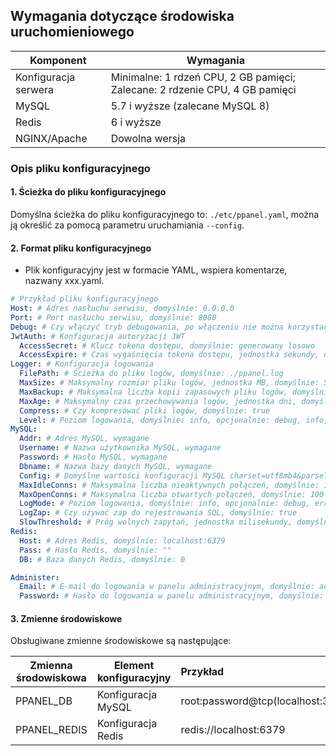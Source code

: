 ## Wymagania dotyczące środowiska uruchomieniowego

| Komponent            | Wymagania                                                                   |
| -------------------- | --------------------------------------------------------------------------- |
| Konfiguracja serwera | Minimalne: 1 rdzeń CPU, 2 GB pamięci; Zalecane: 2 rdzenie CPU, 4 GB pamięci |
| MySQL                | 5.7 i wyższe (zalecane MySQL 8)                                             |
| Redis                | 6 i wyższe                                                                  |
| NGINX/Apache         | Dowolna wersja                                                              |

### Opis pliku konfiguracyjnego

#### 1. Ścieżka do pliku konfiguracyjnego

Domyślna ścieżka do pliku konfiguracyjnego to: `./etc/ppanel.yaml`, można ją określić za pomocą parametru uruchamiania `--config`.

#### 2. Format pliku konfiguracyjnego

- Plik konfiguracyjny jest w formacie YAML, wspiera komentarze, nazwany xxx.yaml.

```yaml
# Przykład pliku konfiguracyjnego
Host: # Adres nasłuchu serwisu, domyślnie: 0.0.0.0
Port: # Port nasłuchu serwisu, domyślnie: 8080
Debug: # Czy włączyć tryb debugowania, po włączeniu nie można korzystać z funkcji logowania w tle, domyślnie: false
JwtAuth: # Konfiguracja autoryzacji JWT
  AccessSecret: # Klucz tokena dostępu, domyślnie: generowany losowo
  AccessExpire: # Czas wygaśnięcia tokena dostępu, jednostka sekundy, domyślnie: 604800
Logger: # Konfiguracja logowania
  FilePath: # Ścieżka do pliku logów, domyślnie: ./ppanel.log
  MaxSize: # Maksymalny rozmiar pliku logów, jednostka MB, domyślnie: 50
  MaxBackup: # Maksymalna liczba kopii zapasowych pliku logów, domyślnie: 3
  MaxAge: # Maksymalny czas przechowywania logów, jednostka dni, domyślnie: 30
  Compress: # Czy kompresować pliki logów, domyślnie: true
  Level: # Poziom logowania, domyślnie: info, opcjonalnie: debug, info, warn, error, panic, fatal
MySQL:
  Addr: # Adres MySQL, wymagane
  Username: # Nazwa użytkownika MySQL, wymagane
  Password: # Hasło MySQL, wymagane
  Dbname: # Nazwa bazy danych MySQL, wymagane
  Config: # Domyślne wartości konfiguracji MySQL charset=utf8mb4&parseTime=true&loc=Asia%2FShanghai
  MaxIdleConns: # Maksymalna liczba nieaktywnych połączeń, domyślnie: 10
  MaxOpenConns: # Maksymalna liczba otwartych połączeń, domyślnie: 100
  LogMode: # Poziom logowania, domyślnie: info, opcjonalnie: debug, error, warn, info
  LogZap: # Czy używać zap do rejestrowania SQL, domyślnie: true
  SlowThreshold: # Próg wolnych zapytań, jednostka milisekundy, domyślnie: 1000
Redis:
  Host: # Adres Redis, domyślnie: localhost:6379
  Pass: # Hasło Redis, domyślnie: ""
  DB: # Baza danych Redis, domyślnie: 0

Administer:
  Email: # E-mail do logowania w panelu administracyjnym, domyślnie: admin@ppanel.dev
  Password: # Hasło do logowania w panelu administracyjnym, domyślnie: password
```

#### 3. Zmienne środowiskowe

Obsługiwane zmienne środowiskowe są następujące:

| Zmienna środowiskowa | Element konfiguracyjny | Przykład                                   |
| -------------------- | ---------------------- | :----------------------------------------- |
| PPANEL_DB            | Konfiguracja MySQL     | root:password@tcp(localhost:3306)/vpnboard |
| PPANEL_REDIS         | Konfiguracja Redis     | redis://localhost:6379                     |



<Giscus />
